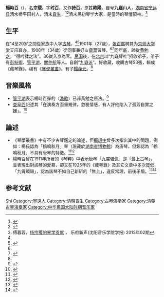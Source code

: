 {{Infobox entertainer
| type                      = 傳統音樂
| honorific_prefix          = 
| name                      = 楊宗稷
| honorific_suffix          = 
| native_name               = 
| native_name_lang          = 
| image                     = Yang Zongji.jpg
| caption                   =
| birth_name                =
| birth_date                = 1864年
| birth_place               = {{QIN}}[[寧遠縣|寧遠]]
| death_date                = {{Death year and age|1931|1864}}
| death_place               = {{ROC}}[[北京|北京]]
| death_cause               = 
| residence                 = 
| nationality               = 
| occupation                =  古琴演奏家
| instrument                = [[古琴|古琴]]
| genre                     = 中國傳統音樂
}}
'''楊時百'''（{{bd|1864年||1931年|}}），名'''宗稷'''，字'''时百'''，又作'''詩百'''，原姓'''歐陽'''。自号'''九嶷山人'''，[[湖南省|湖南省]][[宁远县|宁远县]]清水桥平田村人，清末[[貢生|貢生]]，<ref name=":0">{{Cite journal|title=〈楊宗稷先生師承考〉|author=歐陽平彪|url=http://cnki.sris.com.tw/kcms/detail/detail.aspx?QueryID=1&CurRec=1&DbCode=CJFD&dbname=CJFDLAST2021&filename=JMLK202006015|journal=《湖南科技學院學報》|issue=6|year=2020|volume=41|page=32-35|access-date=2021-12-29|archive-date=2021-12-29|archive-url=https://web.archive.org/web/20211229103908/http://cnki.sris.com.tw/kcms/detail/detail.aspx?QueryID=1&CurRec=1&DbCode=CJFD&dbname=CJFDLAST2021&filename=JMLK202006015}}</ref><ref>{{Cite book|title=《楊宗稷及其琴學叢書研究》|last=吳葉|publisher=人民音樂出版社|year=2015|isbn=9787103048887|location=北京}}</ref>清末民初琴学大家，是當時的琴壇領袖。<ref name="傅暮蓉">傅暮蓉，[http://lib.cnki.net/cjfd/YYXY201302011.html 杨宗稷的琴学贡献] {{webarchive|url=https://web.archive.org/web/20151126045229/http://lib.cnki.net/cjfd/YYXY201302011.html |date=2015-11-26 }}， 乐府新声(沈阳音乐学院学报) 2013年02期</ref>

== 生平 ==
在14至20岁之間從家族中人学[[古琴|古琴]]，<ref name=":0"/><ref>{{Cite journal|title=〈北京“岳云別業琴集”緣起及琴事述考〉|author=章華英|url=http://cnki.sris.com.tw/kcms/detail/detail.aspx?QueryID=1&CurRec=1&DbCode=CJFD&dbname=CJFDLAST2019&filename=XHYY201901005|journal=《星海音樂學院學報》|issue=1|year=2019|page=27-36|access-date=2021-12-29|archive-date=2021-12-29|archive-url=https://web.archive.org/web/20211229103909/http://cnki.sris.com.tw/kcms/detail/detail.aspx?QueryID=1&CurRec=1&DbCode=CJFD&dbname=CJFDLAST2019&filename=XHYY201901005}}</ref>1901年（27歲），[[张百熙|张百熙]]聘其为[[京师大学堂|京师大学堂]]支应襄办。1908年（34歲）從同事兼好友[[章華|章華]]習琴。<ref name=":0"/><ref>{{Cite book|title=《琴學叢書》|last=楊宗稷|work=〈琴粹‧瑣言〉|quote=予戊申重習琴，曼仙之教也。}}</ref>同年底，師從[[黄勉之|黄勉之]]，“得吟猱之法”。36嵗入京為官。[[中華民國|民国]]後，在[[北京|北京]]以“九嶷琴社”招收弟子，弟子有[[彭祉卿|彭祉卿]]、[[管平湖|管平湖]]、[[關仲航|關仲航]]等人。自創“[[九嶷琴派|九嶷派]]”。好收藏，收購古琴53張，輯成《藏琴錄》。编有《[[琴學叢書|琴學叢書]]》。有子[[楊葆元|楊葆元]]。<ref name="傅暮蓉"/>

== 音樂風格 == 

* [[管平湖|管平湖]]表示楊時百彈的〈[[漁歌|漁歌]]〉已非黃勉之原法。<ref>{{Cite book|title=《查阜西琴學文萃》|last=查阜西|publisher=中國美術學院出版社|year=1995|isbn=9787810194839|location=北京|pages=8|editor-last=查克承|editor2-last=黃旭東|editor3-last=伊鴻書|editor4-last=程源敏|work=〈琴壇漫記〉}}</ref>
* [[查阜西|查阜西]]記述其「在演奏方面重規律，忽視情感，有人評他陷入了孤芳自賞之嫌」。<ref>{{Cite book|title=《查阜西琴學文萃》|last=查阜西|publisher=中國美術學院出版社|year=1995|isbn=9787810194839|location=北京|pages=524|editor-last=查克承|editor2-last=黃旭東|editor3-last=伊鴻書|editor4-last=程源敏|work=〈百年來的古琴〉}}</ref>

== 論述 ==

* 《琴學叢書》中有不少古琴鑑定的論述，但[[鄭珉中|鄭珉中]]曾多次指出其中的問題，例如：楊氏認為「鶴鳴秋月」琴（現藏於[[湖南省博物館|湖南省博物館]]）為唐琴，但鄭認為「鶴鳴秋月」不具有唐琴的特徵。<ref>{{Cite journal|title=〈唐琴辨——再論唐琴的特點及真偽問題〉|author=鄭珉中|authorlink=鄭珉中|url=http://cnki.sris.com.tw/kcms/detail/detail.aspx?QueryID=0&CurRec=7&DbCode=CJFD&dbname=CJFD9093&filename=WENW199301009|journal=《文物》|issue=1|year=1993|access-date=2022-01-10|archive-date=2022-01-10|archive-url=https://web.archive.org/web/20220110015016/http://cnki.sris.com.tw/kcms/detail/detail.aspx?QueryID=0&CurRec=7&DbCode=CJFD&dbname=CJFD9093&filename=WENW199301009}}</ref><ref>{{Cite journal|title=〈古琴辨偽瑣談〉|author=鄭珉中|url=http://cnki.sris.com.tw/kcms/detail/detail.aspx?QueryID=1&CurRec=10&DbCode=CJFD&dbname=CJFD7984&filename=GGBW198204009|journal=《故宮博物院院刊》|issue=4|year=1994|access-date=2022-01-05|archive-date=2021-11-12|archive-url=https://web.archive.org/web/20211112071735/http://cnki.sris.com.tw/kcms/detail/detail.aspx?QueryID=1&CurRec=10&DbCode=CJFD&dbname=CJFD7984&filename=GGBW198204009}}</ref>
* 楊時百曾在1911年所著的《琴粹》中表示唐琴「[[九霄環佩#故宮博物院所藏|九霄環佩]]」是「最上古琴」，並表現出對該琴的愛慕，卻又在1925年的《藏琴錄》及其它文章中多次貶低「九霄環珮」，認為該琴不如自己新斫的「無上」，違反常理，前後矛盾。<ref>{{Cite journal|title=〈兩張珍貴唐琴〉|author=鄭珉中|url=http://cnki.sris.com.tw/kcms/detail/detail.aspx?QueryID=1&CurRec=1&DbCode=CJFD&dbname=CJFD7984&filename=ZIJC198201010|journal=《故宮博物院院刊》|issue=1|year=1982|access-date=2022-01-05|archive-date=2022-01-05|archive-url=https://web.archive.org/web/20220105063222/http://cnki.sris.com.tw/kcms/detail/detail.aspx?QueryID=1&CurRec=1&DbCode=CJFD&dbname=CJFD7984&filename=ZIJC198201010}}</ref><ref>{{Cite journal|title=〈唐琴——九霄環珮〉|author=鄭珉中|url=http://cnki.sris.com.tw/kcms/detail/detail.aspx?QueryID=1&CurRec=10&DbCode=CJFD&dbname=CJFD7984&filename=GGBW198204009|journal=《故宮博物院院刊》|issue=4|year=1982|access-date=2022-01-05|archive-date=2021-11-12|archive-url=https://web.archive.org/web/20211112071735/http://cnki.sris.com.tw/kcms/detail/detail.aspx?QueryID=1&CurRec=10&DbCode=CJFD&dbname=CJFD7984&filename=GGBW198204009}}</ref>

== 参考文献 ==
{{reflist}}

{{古琴}}

{{Authority control}}
{{DEFAULTSORT:Yang杨}}
[[Category:楊姓|Shi]]
[[Category:寧遠人|Category:寧遠人]]
[[Category:清朝貢生|Category:清朝貢生]]
[[Category:古琴演奏家|Category:古琴演奏家]]
[[Category:清朝古琴演奏家|Category:清朝古琴演奏家]]
[[Category:中华民国大陆时期音乐家|Category:中华民国大陆时期音乐家]]